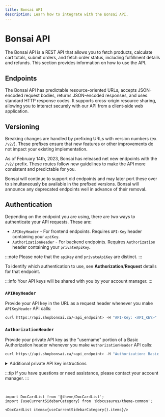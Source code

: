 ```yaml
---
title: Bonsai API
description: Learn how to integrate with the Bonsai API.
---
```


# Bonsai API

The Bonsai API is a REST API that allows you to fetch products, calculate cart totals, submit orders,
and fetch order status, including fulfillment details and refunds. This section provides information on
how to use the API.

## Endpoints

The Bonsai API has predictable resource-oriented URLs, accepts JSON-encoded request bodies, returns JSON-encoded
responses, and uses standard HTTP response codes. It supports cross-origin resource sharing, allowing
you to interact securely with our API from a client-side web application.

## Versioning

Breaking changes are handled by prefixing URLs with version numbers (ex. `/v2/`). These prefixes ensure
that new features or other improvements do not impact your existing implementation.

As of February 14th, 2023, Bonsai has released net new endpoints with the `/v2/` prefix. These routes
follow new guidelines to make the API more consistent and predictable for you.

Bonsai will continue to support old endpoints and may later port these over to simultaneously be
available in the prefixed versions. Bonsai will announce any deprecated endpoints well in advance
of their removal.

## Authentication

Depending on the endpoint you are using, there are two ways to authenticate your API requests. These are:

- `APIKeyHeader` - For frontend endpoints. Requires `API-Key` header containing your `apiKey`.
- `AuthorizationHeader` - For backend endpoints. Requires `Authorization` header containing your `privateApiKey`.

:::note
Please note that the `apiKey` and `privateApiKey` are distinct.
:::

To identify which authentication to use, see **Authorization**/**Request** details for that endpoint.

:::info
Your API keys will be shared with you by your account manager.
:::

### `APIKeyHeader`

Provide your API key in the URL as a request header whenever you make `APIKeyHeader` API calls:

```bash
curl https://api.shopbonsai.ca/<api_endpoint> -H "API-Key: <API_KEY>"
```

### `AuthorizationHeader`

Provide your private API key as the "username" portion of a Basic Authorization header whenever you make
`AuthorizationHeader` API calls:

```bash
curl https://api.shopbonsai.ca/<api_endpoint> -H "Authorization: Basic <BASE64_PRIVATE_API_KEY>"
```

<details>
  <summary>Additional private API key instructions</summary>
  <div>

To form your `BASE64_PRIVATE_API_KEY`, you need to take your `privateApiKey` and then encoded it into base64.

For example, if your `privateApiKey` is `bonsaigavemethiskey`, then the `Base64EncodedKey` will be
`Ym9uc2FpZ2F2ZW1ldGhpc2tleQ==`. In the context of the request, it would look like this:

```bash
curl https://api.shopbonsai.ca/<api_endpoint> \
-H "Authorization: Basic Ym9uc2FpZ2F2ZW1ldGhpc2tleQ=="
```

  </div>
</details>

:::tip
If you have questions or need assistance, please contact your account manager.
:::

<br />

```mdx-code-block
import DocCardList from '@theme/DocCardList';
import {useCurrentSidebarCategory} from '@docusaurus/theme-common';

<DocCardList items={useCurrentSidebarCategory().items}/>
```
